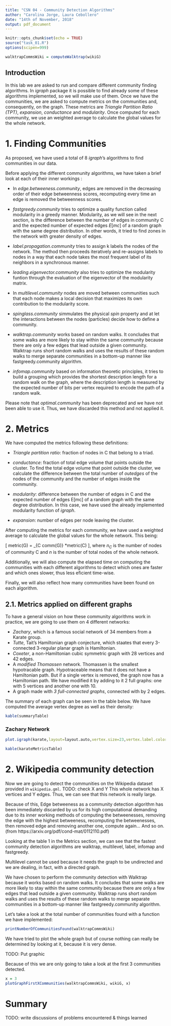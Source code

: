 ```yaml
---
title: "CSN 04 - Community Detection Algorithms"
author: "Carolina Jorge, Laura Cebollero"
date: "14th of November, 2018"
output: pdf_document
---
```


```r
knitr::opts_chunk$set(echo = TRUE)
source("task_01.R")
options(scipen=999)
```
```r
walktrapCommsWiki = computeWalktrap(wikiG)
```
## Introduction

In this lab we are asked to run and compare different community finding algorithms. In _igraph_ package it is possible to find already some of these algorithms implemented, so we will make use of them. Once we have the communities, we are asked to compute metrics on the communities and, consequently, on the graph. These metrics are *Triangle Partition Ratio (TPT)*, *expansion*, *conductance* and *modularity*. Once computed for each community, we use an weighted average to calculate the global values for the whole network.

# 1. Finding Communities

As proposed, we have used a total of 8 _igraph_'s  algorithms to find communities in our data.

Before applying the different community algorithms, we have taken a brief look at each of their inner workings\footnote{
http://www.cs.upc.edu/~CSN/slides/06communities.pdf} \footnote { https://stackoverflow.com/questions/9471906/what-are-the-differences-between-community-detection-algorithms-in-igraph}
\footnote{ https://www.r-bloggers.com/summary-of-community-detection-algorithms-in-igraph-0-6/}:

*  In *edge.betweeness.community*, edges are removed in the decreasing order of their edge betweenness scores, recomputing every time an edge is removed the betweenness scores.

*  *fastgreedy.community* tries to optimize a quality function called modularity in a greedy manner. Modularity, as we will see in the next section, is the difference between the number of edges in community C and the expected number of expected edges $E[mc]$ of a random graph with the same degree distribution. In other words, it tried to find zones in the network with greater density of edges.

*  *label.propagation.community* tries to assign k labels the nodes of the network. The method then proceeds iteratively and re-assigns labels to nodes in a way that each node takes the most frequent label of its neighbors in a synchronous manner. 

*  *leading.eigenvector.community* also tries to optimize the modularity funtion through the evaluation of the eigenvector of the modularity matrix.

*  In *multilevel.community* nodes are moved between communities such that each node makes a local decision that maximizes its own contribution to the modularity score.

*  *spinglass.community* simmulates the physical _spin_ property and at let the interactions between the nodes (particles) decide how to define a community.

*  *walktrap.community* works based on random walks. It concludes that some walks are more likely to stay within the same community because there are only a few edges that lead outside a given community. Walktrap runs short random walks and uses the results of these random walks to merge separate communities in a bottom-up manner like fastgreedy.community algorithm.

*  *infomap.community* based on information theoretic principles, it tries to build a grouping which provides the shortest description length for a random walk on the graph, where the description length is measured by the expected number of bits per vertex required to encode the path of a random walk.

Please note that *optimal.community* has been deprecated and we have not been able to use it. Thus, we have discarded this method and not applied it.

# 2. Metrics

We have computed the metrics following these definitions:

*  *Triangle partition ratio*: fraction of nodes in C that belong to a triad.

*  *conductance*: fraction of total edge volume that points outside the cluster. To find the total edge volume that point outside the cluster, we calculate the difference between the total number of _outedges_ of the nodes of the community and the number of edges inside the community.

*  *modularity*: difference between the number of edges in C and the expected number of edges E[mc] of a random graph with the same degree distribution.  In this case, we have used the already implemented modularity function of *igraph*.

* *expansion*: number of edges per node leaving the cluster.

After computing the metrics for each community, we have used a weighted average to calculate the global values for the whole network. This being:

\[ 
metric(G) = \sum_{C \in comm(G)} \frac{n_C}{n}*metric(C)
\],
where $n_C$ is the number of nodes of community C and $n$ is the number of total nodes of the whole network.

Additionally, we will also compute the elapsed time on computing the communities with each different algorithms to detect which ones are faster and which ones slower, thus less eficient time-wise.

Finally, we will also reflect how many communities have been found on each algorithm.


## 2.1. Metrics applied on different graphs

To have a general vision on how these community algorithms work in practice, we are going to use them on 4 different networks:

- *Zachary*, which is a famous social network of 34 members from a Karate group.
- *Tutte*, Tait's Hamiltonian graph conjecture, which staates that  every 3-connected 3-regular planar graph is Hamiltonian. \footnote{As per igraph documentation}
- *Coxeter*, a non-Hamiltonian cubic symmetric graph with 28 vertices and 42 edges. \footnote{As per igraph documentation}
- A *modified Thomassen* network. Thomassen is the smallest hypotracable graph. Hypotraceable means that  it does not have a Hamiltonian path. But if a single vertex is removed, the graph now has a Hamiltonian path. We have modified it by adding to it 2 full graphs: one with 5 vertices and another one with 10.
- A graph made with *3 full-connected graphs*, connected with by 2 edges.

The summary of each graph can be seen in the table below. We have computed the average vertex degree as well as their density:

```r
kable(summaryTable)
```



### Zachary Network

```r
plot.igraph(karate,layout=layout.auto,vertex.size=23,vertex.label.color="yellow",vertex.shape = "sphere", vertex.label.font=2,vertex.color="darkblue",edge.color="black")
```

```r
kable(karateMetricsTable)
```


# 2. Wikipedia community detection

Now we are going to detect the communities on the Wikipedia dataset provided in `wikipedia.gml`.
TODO: check X and Y
This whole network has X vertices and Y edges. Thus, we can see that this network is really large.

Because of this, Edge betweeness as a community detection algorithm has been immediately discarded
by us for its high computational demanding due to its inner working methods of computing the betweenesses, removing the edge with the highest betweeness, recomputing the betweenesses, then removed edge and removing another one, compute again... And so on. (from https://arxiv.org/pdf/cond-mat/0112110.pdf)

Looking at the table 1 in the Metrics section, we can see that the fastest community detection algorithms are walktrap, multilevel, label, infomap and fastgreedy.

Multilevel cannot be used because it needs the graph to be undirected and we are dealing, in fact, with a directed graph.

We have chosen to perform the community detection with Walktrap because it works based on random walks. It concludes that some walks are more likely to stay within the same community because there are only a few edges that lead outside a given community. Walktrap runs short random walks and uses the results of these random walks to merge separate communities in a bottom-up manner like fastgreedy.community algorithm.

Let's take a look at the total number of communities found with a function 
we have implemented:
```r
printNumberOfCommunitiesFound(walktrapCommsWiki)
```

We have tried to plot the whole graph but of course nothing can really be determined
by looking at it, because it is very dense.

TODO: Put graphic

Because of this we are only going to take a look at the first 3 communities detected.
```r
x = 3
plotGraphFirstXCommunities(walktrapCommsWiki, wikiG, x)
```

# Summary

TODO: write discussions of problems encountered & things learned